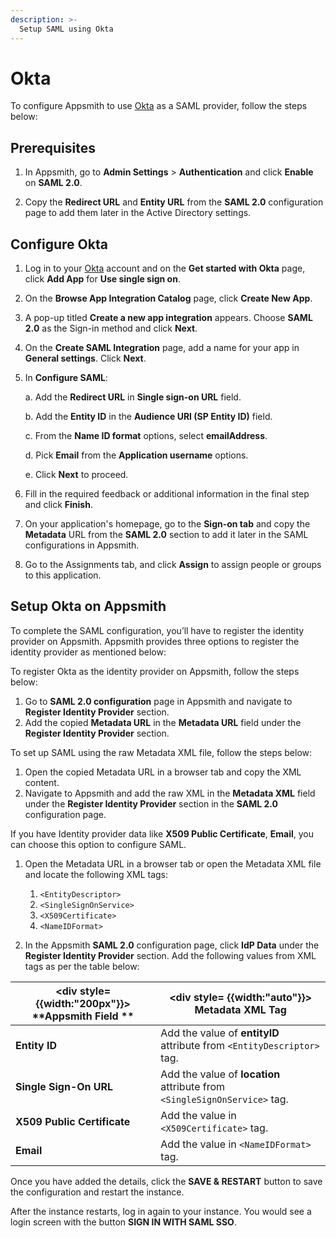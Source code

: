 ```yaml
---
description: >-
  Setup SAML using Okta
---
```


# Okta

To configure Appsmith to use [Okta](https://www.okta.com/) as a SAML provider, follow the steps below:

## Prerequisites

1. In Appsmith, go to **Admin Settings** > **Authentication** and click **Enable** on  **SAML 2.0**.

2. Copy the **Redirect URL** and **Entity URL** from the **SAML 2.0** configuration page to add them later in the Active Directory settings. 

## Configure Okta

1. Log in to your [Okta](https://www.okta.com/) account and on the **Get started with Okta** page, click **Add App** for **Use single sign on**.
2. On the **Browse App Integration Catalog** page, click **Create New App**. 
3. A pop-up titled **Create a new app integration** appears. Choose **SAML 2.0** as the Sign-in method and click **Next**.
4. On the **Create SAML Integration** page, add a name for your app in **General settings**. Click **Next**.
5. In **Configure SAML**:

    a. Add the **Redirect URL** in **Single sign-on URL** field.

    b. Add the **Entity ID** in the **Audience URI (SP Entity ID)** field.

    c. From the **Name ID format** options, select **emailAddress**.

    d. Pick **Email** from the **Application username** options. 

    e. Click **Next** to proceed.

6. Fill in the required feedback or additional information in the final step and click **Finish**.
7. On your application's homepage, go to the **Sign-on tab** and copy the **Metadata** URL from the **SAML 2.0** section to add it later in the SAML configurations in Appsmith.
8. Go to the Assignments tab, and click **Assign** to assign people or groups to this application.

## Setup Okta on Appsmith

To complete the SAML configuration, you’ll have to register the identity provider on Appsmith. Appsmith provides three options to register the identity provider as mentioned below:

<Tabs queryString="okta-saml">
<TabItem label="Metadata URL (recommended)" value="okta-metadataurl">

To register Okta as the identity provider on Appsmith, follow the steps below:
1. Go to **SAML 2.0 configuration** page in Appsmith and navigate to **Register Identity Provider** section.
2. Add the copied **Metadata URL** in the **Metadata URL** field under the **Register Identity Provider** section.

</TabItem>

<TabItem label="Metadata XML" value="okta-metdataxml">

To set up SAML using the raw Metadata XML file, follow the steps below:
1. Open the copied Metadata URL in a browser tab and copy the XML content.
2. Navigate to Appsmith and add the raw XML in the **Metadata XML** field under the **Register Identity Provider** section in the **SAML 2.0** configuration page.

</TabItem>
<TabItem label="Idp Data" value="okta-idpdata">

If you have Identity provider data like **X509 Public Certificate**, **Email**, you can choose this option to configure SAML.

1. Open the Metadata URL in a browser tab or open the Metadata XML file and locate the following XML tags:
    1. `<EntityDescriptor>`
    2. `<SingleSignOnService>`
    3. `<X509Certificate>`
    4. `<NameIDFormat>`

2. In the Appsmith **SAML 2.0** configuration page, click **IdP Data** under the **Register Identity Provider** section. Add the following values from XML tags as per the table below:

| <div style= {{width:"200px"}}> **Appsmith Field ** </div>  | <div style= {{width:"auto"}}> **Metadata XML Tag**  </div>                                                                      |
| ------------------- | ------------------------------------------------------------------------------------------ |
| **Entity ID**               | Add the value of **entityID** attribute from `<EntityDescriptor>` tag.                 |
| **Single Sign-On URL**      | Add the value of **location** attribute from `<SingleSignOnService>` tag. |
| **X509 Public Certificate** | Add the value in `<X509Certificate>` tag. |
| **Email**                   | Add the value in `<NameIDFormat>` tag. |

</TabItem>
</Tabs>

Once you have added the details, click the **SAVE & RESTART** button to save the configuration and restart the instance. 

After the instance restarts, log in again to your instance. You would see a login screen with the button **SIGN IN WITH SAML SSO**.